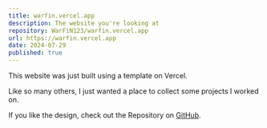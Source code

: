```yaml
---
title: warfin.vercel.app
description: The website you're looking at
repository: WarFiN123/warfin.vercel.app
url: https://warfin.vercel.app
date: 2024-07-29
published: true
---
```


This website was just built using a template on Vercel.

Like so many others, I just wanted a place to collect some projects I worked on.

If you like the design, check out the Repository on [GitHub](https://github.com/chronark/chronark.com).
